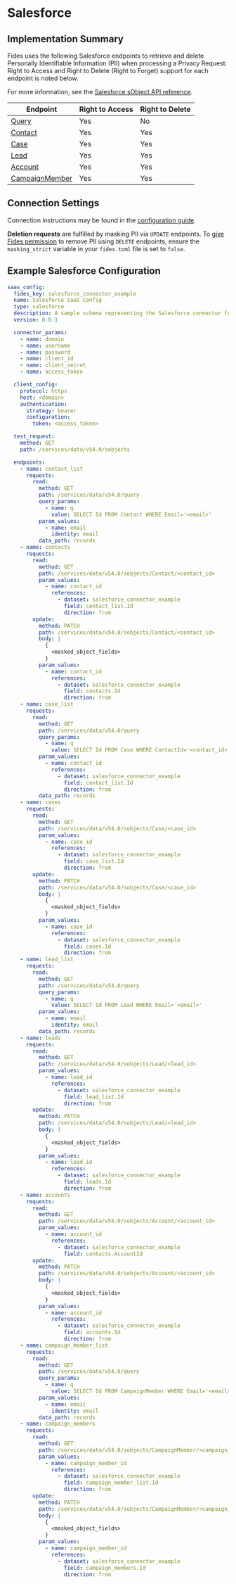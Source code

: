 
# Salesforce

## Implementation Summary

Fides uses the following Salesforce endpoints to retrieve and delete Personally Identifiable Information (PII) when processing a Privacy Request. Right to Access and Right to Delete (Right to Forget) support for each endpoint is noted below.

For more information, see the [Salesforce sObject API reference](https://developer.salesforce.com/docs/atlas.en-us.api_rest.meta/api_rest/resources_sobject_basic_info_post.htm).

|Endpoint | Right to Access | Right to Delete |
|----|----|----|
|[Query](https://developer.salesforce.com/docs/atlas.en-us.238.0.api_rest.meta/api_rest/resources_query.htm) | Yes | No |
|[Contact](https://developer.salesforce.com/docs/atlas.en-us.238.0.object_reference.meta/object_reference/sforce_api_objects_contact.htm) | Yes | Yes |
|[Case](https://developer.salesforce.com/docs/atlas.en-us.238.0.object_reference.meta/object_reference/sforce_api_objects_case.htm) | Yes | Yes |
|[Lead](https://developer.salesforce.com/docs/atlas.en-us.238.0.object_reference.meta/object_reference/sforce_api_objects_lead.htm) | Yes | Yes |
|[Account](https://developer.salesforce.com/docs/atlas.en-us.238.0.object_reference.meta/object_reference/sforce_api_objects_account.htm) | Yes | Yes |
|[CampaignMember](https://developer.salesforce.com/docs/atlas.en-us.238.0.object_reference.meta/object_reference/sforce_api_objects_campaignmember.htm) | Yes | Yes |

## Connection Settings

Connection instructions may be found in the [configuration guide](../saas-config).

**Deletion requests** are fulfilled by masking PII via `UPDATE` endpoints. To [give Fides permission](../../../configuration/configuration) to remove PII using `DELETE` endpoints, ensure the `masking_strict` variable in your `fides.toml` file is set to `false`.

## Example Salesforce Configuration

```yaml
saas_config:
  fides_key: salesforce_connector_example
  name: Salesforce SaaS Config
  type: salesforce
  description: A sample schema representing the Salesforce connector for Fidesops
  version: 0.0.1

  connector_params:
    - name: domain
    - name: username
    - name: password
    - name: client_id
    - name: client_secret
    - name: access_token

  client_config:
    protocol: https
    host: <domain>
    authentication:
      strategy: bearer
      configuration:
        token: <access_token>

  test_request:
    method: GET
    path: /services/data/v54.0/sobjects

  endpoints:
    - name: contact_list
      requests:
        read:
          method: GET
          path: /services/data/v54.0/query
          query_params:
            - name: q
              value: SELECT Id FROM Contact WHERE Email='<email>'
          param_values:
            - name: email
              identity: email
          data_path: records
    - name: contacts
      requests:
        read:
          method: GET
          path: /services/data/v54.0/sobjects/Contact/<contact_id>
          param_values:
            - name: contact_id
              references:
                - dataset: salesforce_connector_example
                  field: contact_list.Id
                  direction: from
        update:
          method: PATCH
          path: /services/data/v54.0/sobjects/Contact/<contact_id>
          body: |
            {
              <masked_object_fields>
            }
          param_values:
            - name: contact_id
              references:
                - dataset: salesforce_connector_example
                  field: contacts.Id
                  direction: from
    - name: case_list
      requests:
        read:
          method: GET
          path: /services/data/v54.0/query
          query_params:
            - name: q
              value: SELECT Id FROM Case WHERE ContactId='<contact_id>'
          param_values:
            - name: contact_id
              references:
                - dataset: salesforce_connector_example
                  field: contact_list.Id
                  direction: from
          data_path: records
    - name: cases
      requests:
        read:
          method: GET
          path: /services/data/v54.0/sobjects/Case/<case_id>
          param_values:
            - name: case_id
              references:
                - dataset: salesforce_connector_example
                  field: case_list.Id
                  direction: from
        update:
          method: PATCH
          path: /services/data/v54.0/sobjects/Case/<case_id>
          body: |
            {
              <masked_object_fields>
            }
          param_values:
            - name: case_id
              references:
                - dataset: salesforce_connector_example
                  field: cases.Id
                  direction: from
    - name: lead_list
      requests:
        read:
          method: GET
          path: /services/data/v54.0/query
          query_params:
            - name: q
              value: SELECT Id FROM Lead WHERE Email='<email>'
          param_values:
            - name: email
              identity: email
          data_path: records
    - name: leads
      requests:
        read:
          method: GET
          path: /services/data/v54.0/sobjects/Lead/<lead_id>
          param_values:
            - name: lead_id
              references:
                - dataset: salesforce_connector_example
                  field: lead_list.Id
                  direction: from
        update:
          method: PATCH
          path: /services/data/v54.0/sobjects/Lead/<lead_id>
          body: |
            {
              <masked_object_fields>
            }
          param_values:
            - name: lead_id
              references:
                - dataset: salesforce_connector_example
                  field: leads.Id
                  direction: from
    - name: accounts
      requests:
        read:
          method: GET
          path: /services/data/v54.0/sobjects/Account/<account_id>
          param_values:
            - name: account_id
              references:
                - dataset: salesforce_connector_example
                  field: contacts.AccountId
        update:
          method: PATCH
          path: /services/data/v54.0/sobjects/Account/<account_id>
          body: |
            {
              <masked_object_fields>
            }
          param_values:
            - name: account_id
              references:
                - dataset: salesforce_connector_example
                  field: accounts.Id
                  direction: from
    - name: campaign_member_list
      requests:
        read:
          method: GET
          path: /services/data/v54.0/query
          query_params:
            - name: q
              value: SELECT Id FROM CampaignMember WHERE Email='<email>'
          param_values:
            - name: email
              identity: email
          data_path: records
    - name: campaign_members
      requests:
        read:
          method: GET
          path: /services/data/v54.0/sobjects/CampaignMember/<campaign_member_id>
          param_values:
            - name: campaign_member_id
              references:
                - dataset: salesforce_connector_example
                  field: campaign_member_list.Id
                  direction: from
        update:
          method: PATCH
          path: /services/data/v54.0/sobjects/CampaignMember/<campaign_member_id>
          body: |
            {
              <masked_object_fields>
            }
          param_values:
            - name: campaign_member_id
              references:
                - dataset: salesforce_connector_example
                  field: campaign_members.Id
                  direction: from
```
